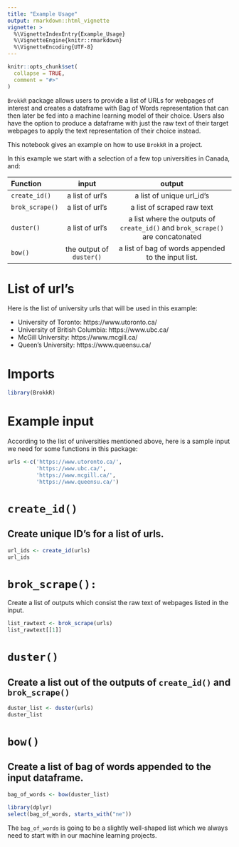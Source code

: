 ```yaml
---
title: "Example Usage"
output: rmarkdown::html_vignette
vignette: >
  %\VignetteIndexEntry{Example_Usage}
  %\VignetteEngine{knitr::rmarkdown}
  %\VignetteEncoding{UTF-8}
---
```


```r
knitr::opts_chunk$set(
  collapse = TRUE,
  comment = "#>"
)
```

`BrokkR` package allows users to provide a list of URLs for webpages of interest and creates a dataframe with Bag of Words representation that can then later be fed into a machine learning model of their choice. Users also have the option to produce a dataframe with just the raw text of their target webpages to apply the text representation of their choice instead.

This notebook gives an example on how to use `BrokkR` in a project.

In this example we start with a selection of a few top universities in Canada, and:


Function                input                      output   
--------------         ----------------         -------------------------- 
`create_id()`           a list of url's          a list of unique url_id's
`brok_scrape()`         a list of url's          a list of scraped raw text
`duster()`              a list of url's          a list where the outputs of `create_id()` and `brok_scrape()` are concatonated
`bow()`                 the output of `duster()` a list of bag of words appended to the input list.

# List of url's
Here is the list of university urls that will be used in this example:

  - University of Toronto: https://www.utoronto.ca/
  - University of British Columbia: https://www.ubc.ca/
  - McGill University: https://www.mcgill.ca/
  - Queen's University: https://www.queensu.ca/
  

# Imports

```r
library(BrokkR)
```



# Example input

According to the list of universities mentioned above, here is a sample input we need for some functions in this package:

```r
urls <-c('https://www.utoronto.ca/',
         'https://www.ubc.ca/',
         'https://www.mcgill.ca/',
         'https://www.queensu.ca/')
```

# `create_id()`

## Create unique ID's for a list of urls.

```r
url_ids <- create_id(urls)
url_ids
```

# `brok_scrape():`

Create a list of outputs which consist the raw text of webpages listed in the input.

```r
list_rawtext <- brok_scrape(urls)
list_rawtext[[1]]
```

# `duster()`

## Create a list out of the outputs of `create_id()` and `brok_scrape()`

```r
duster_list <- duster(urls)
duster_list
```
# `bow()`

## Create a list of bag of words appended to the input dataframe.

```r
bag_of_words <- bow(duster_list)

library(dplyr)
select(bag_of_words, starts_with("ne"))
```

The `bag_of_words` is going to be a slightly well-shaped list which we always need to start with in our machine learning projects.
